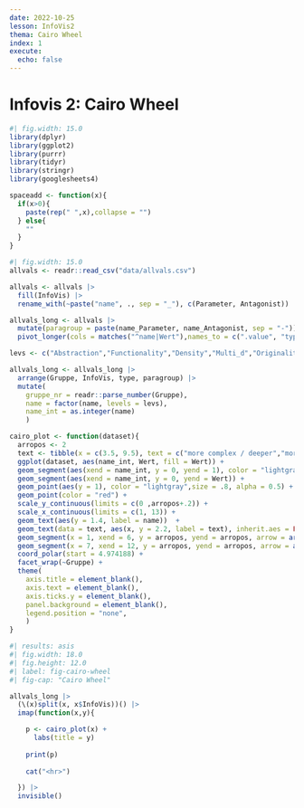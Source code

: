 ```yaml
---
date: 2022-10-25
lesson: InfoVis2
thema: Cairo Wheel
index: 1
execute: 
  echo: false
---
```


# Infovis 2: Cairo Wheel


```r
#| fig.width: 15.0
library(dplyr)
library(ggplot2)
library(purrr)
library(tidyr)
library(stringr)
library(googlesheets4)

spaceadd <- function(x){
  if(x>0){
    paste(rep(" ",x),collapse = "")
  } else{
    ""
  }
}
```

```r
#| fig.width: 15.0
allvals <- readr::read_csv("data/allvals.csv")

allvals <- allvals |>
  fill(InfoVis) |>
  rename_with(~paste("name", ., sep = "_"), c(Parameter, Antagonist))

allvals_long <- allvals |>
  mutate(paragroup = paste(name_Parameter, name_Antagonist, sep = "-")) |>
  pivot_longer(cols = matches("^name|Wert"),names_to = c(".value", "type"), names_pattern =  "(.+)_(.+)")

levs <- c("Abstraction","Functionality","Density","Multi_d","Originality","Novelty","Figuration","Decoration","Lightness","Uni_d","Familiarity","Redundancy")

allvals_long <- allvals_long |>
  arrange(Gruppe, InfoVis, type, paragroup) |>
  mutate(
    gruppe_nr = readr::parse_number(Gruppe),
    name = factor(name, levels = levs),
    name_int = as.integer(name)
    )
```

```r
cairo_plot <- function(dataset){
  arropos <- 2
  text <- tibble(x = c(3.5, 9.5), text = c("more complex / deeper","more intelligible / shallower"))
  ggplot(dataset, aes(name_int, Wert, fill = Wert)) +
  geom_segment(aes(xend = name_int, y = 0, yend = 1), color = "lightgray", alpha = 0.5) +
  geom_segment(aes(xend = name_int, y = 0, yend = Wert)) +
  geom_point(aes(y = 1), color = "lightgray",size = .8, alpha = 0.5) +
  geom_point(color = "red") +
  scale_y_continuous(limits = c(0 ,arropos+.2)) +
  scale_x_continuous(limits = c(1, 13)) +
  geom_text(aes(y = 1.4, label = name))  +
  geom_text(data = text, aes(x, y = 2.2, label = text), inherit.aes = FALSE) +
  geom_segment(x = 1, xend = 6, y = arropos, yend = arropos, arrow = arrow(ends = "both", type = "closed")) +
  geom_segment(x = 7, xend = 12, y = arropos, yend = arropos, arrow = arrow(ends = "both", type = "closed")) +
  coord_polar(start = 4.974188) +
  facet_wrap(~Gruppe) +
  theme(
    axis.title = element_blank(), 
    axis.text = element_blank(), 
    axis.ticks.y = element_blank(),
    panel.background = element_blank(),
    legend.position = "none",
    )
}
```

```r
#| results: asis
#| fig.width: 18.0
#| fig.height: 12.0
#| label: fig-cairo-wheel
#| fig-cap: "Cairo Wheel"

allvals_long |>
  (\(x)split(x, x$InfoVis))() |>
  imap(function(x,y){

    p <- cairo_plot(x) +
      labs(title = y)
    
    print(p)
    
    cat("<hr>")

  }) |>
  invisible()
```
